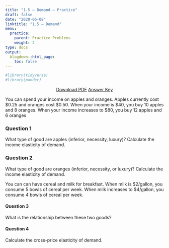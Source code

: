 ```yaml
---
title: "1.5 — Demand — Practice"
draft: false
date: "2020-06-08"
linktitle: "1.5 — Demand"
menu:
  practice:
    parent: Practice Problems
    weight: 4
type: docs
output:
  blogdown::html_page:
    toc: false
---
```

```r
#library(tidyverse)
#library(pander)
```

<p style="text-align:center"><a target="_blank" href="/practice/1.5-practice-pdf.pdf"><span class="btn btn-primary btn-lg"><i class="fas fa-file-pdf"></i> Download PDF</a></span> <a target="_blank" href="/practice/1.5-practice-answers.html"><span class="btn btn-primary btn-lg"><i class="far fa-life-ring"></i> Answer Key</a></span></p>

You can spend your income on apples and oranges. Apples currently cost <span>&#36;</span>0.25 and oranges cost <span>&#36;</span>0.50. When your income is <span>&#36;</span>40, you buy 10 apples and 8 oranges. When your income increases to <span>&#36;</span>80, you buy 12 apples and 6 oranges

### Question 1
What type of good are apples (inferior, necessity, luxury)? Calculate the income elasticity of demand.

### Question 2
What type of good are oranges (inferior, necessity, or luxury)? Calculate the income elasticity of demand.

You can can have cereal and milk for breakfast. When milk is <span>&#36;</span>2/gallon, you consume 5 bowls of cereal per week. When milk increases to <span>&#36;</span>4/gallon, you consume 4 bowls of cereal per week.

#### Question 3
What is the relationship between these two goods?

#### Question 4
Calculate the cross-price elasticity of demand. 
